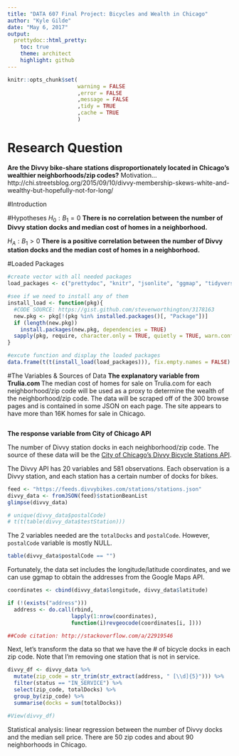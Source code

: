 ```yaml
---
title: "DATA 607 Final Project: Bicycles and Wealth in Chicago"
author: "Kyle Gilde"
date: "May 6, 2017"
output: 
  prettydoc::html_pretty:
    toc: true
    theme: architect
    highlight: github
---
```

```r
knitr::opts_chunk$set(
                      warning = FALSE
                      ,error = FALSE
                      ,message = FALSE
                      ,tidy = TRUE
                      ,cache = TRUE
                      )
```




# Research Question
**Are the Divvy bike-share stations disproportionately located in Chicago's wealthier neighborhoods/zip codes?**
Motivation...
http://chi.streetsblog.org/2015/09/10/divvy-membership-skews-white-and-wealthy-but-hopefully-not-for-long/

#Introduction

#Hypotheses
$H_0: B_1 = 0$ **There is no correlation between the number of Divvy station docks and median cost of homes in a neighborhood.**

$H_A: B_1 > 0$ **There is a positive correlation between the number of Divvy station docks and the median cost of homes in a neighborhood.**

#Loaded Packages
```r
#create vector with all needed packages
load_packages <- c("prettydoc", "knitr", "jsonlite", "ggmap", "tidyverse")

#see if we need to install any of them
install_load <- function(pkg){
  #CODE SOURCE: https://gist.github.com/stevenworthington/3178163
  new.pkg <- pkg[!(pkg %in% installed.packages()[, "Package"])]
  if (length(new.pkg)) 
    install.packages(new.pkg, dependencies = TRUE)
  sapply(pkg, require, character.only = TRUE, quietly = TRUE, warn.conflicts = FALSE)
}

#excute function and display the loaded packages
data.frame(t(t(install_load(load_packages))), fix.empty.names = FALSE)

```

#The Variables & Sources of Data
**The explanatory variable from Trulia.com **
The median cost of homes for sale on Trulia.com for each neighborhood/zip code will be used as a proxy to determine the wealth of the neighborhood/zip code. The data will be scraped off of the 300 browse pages and is contained in some JSON on each page. The site appears to have more than 16K homes for sale in Chicago.

```r



```

**The response variable from City of Chicago API**

The number of Divvy station docks in each neighborhood/zip code. The source of these data will be the [City of Chicago's Divvy Bicycle Stations API](https://data.cityofchicago.org/Transportation/Divvy-Bicycle-Stations/bbyy-e7gq).

The Divvy API has 20 variables and 581 observations. Each observation is a Divvy station, and each station has a certain number of docks for bikes.
```r

feed <- "https://feeds.divvybikes.com/stations/stations.json"
divvy_data <- fromJSON(feed)$stationBeanList
glimpse(divvy_data)

# unique(divvy_data$postalCode)
# t(t(table(divvy_data$testStation)))
```


The 2 variables needed are the `totalDocks` and `postalCode`. However, `postalCode` variable is mostly NULL.
```r
table(divvy_data$postalCode == "")
```

Fortunately, the data set includes the longitude/latitude coordinates, and we can use ggmap to obtain the addresses from the Google Maps API.
```r
coordinates <- cbind(divvy_data$longitude, divvy_data$latitude)  

if (!(exists("address")))
  address <- do.call(rbind,
                    lapply(1:nrow(coordinates),
                    function(i)revgeocode(coordinates[i, ])))

##Code citation: http://stackoverflow.com/a/22919546
```


Next, let's transform the data so that we have the # of bicycle docks in each zip code. Note that I'm removing one station that is not in service.
```r
divvy_df <- divvy_data %>% 
  mutate(zip_code = str_trim(str_extract(address, " [\\d]{5}"))) %>% 
  filter(status == "IN_SERVICE") %>% 
  select(zip_code, totalDocks) %>% 
  group_by(zip_code) %>% 
  summarise(docks = sum(totalDocks))

#View(divvy_df)
```


Statistical analysis: linear regression between the number of Divvy docks and the median sell price. There are 50 zip codes and about 90 neighborhoods in Chicago.



